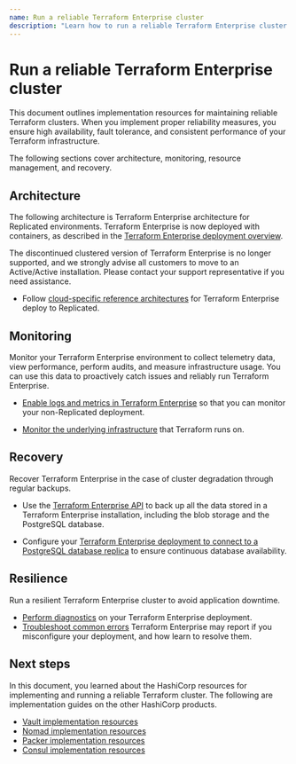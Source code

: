 ```yaml
---
name: Run a reliable Terraform Enterprise cluster
description: "Learn how to run a reliable Terraform Enterprise cluster."
---
```


# Run a reliable Terraform Enterprise cluster

This document outlines implementation resources for maintaining reliable Terraform clusters. When you implement proper reliability measures, you ensure high availability, fault tolerance, and consistent performance of your Terraform infrastructure.

The following sections cover architecture, monitoring, resource management, and recovery.


## Architecture

The following architecture is Terraform Enterprise architecture for Replicated environments. Terraform Enterprise is now deployed with containers, as described in the [Terraform Enterprise deployment overview](/terraform/enterprise/deploy).

<Note>

The discontinued clustered version of Terraform Enterprise is no longer supported, and we strongly advise all customers to move to an Active/Active installation. Please contact your support representative if you need assistance.

</Note>

- Follow [cloud-specific reference architectures](/terraform/enterprise/deploy/replicated/architecture/reference-architecture) for Terraform Enterprise deploy to Replicated.

## Monitoring

Monitor your Terraform Enterprise environment to collect telemetry data, view performance, perform audits, and measure infrastructure usage. You can use this data to proactively catch issues and reliably run Terraform Enterprise.

- [Enable logs and metrics in Terraform Enterprise](/terraform/enterprise/deploy/replicated/monitoring/logging) so that you can monitor your non-Replicated deployment.

- [Monitor the underlying infrastructure](/well-architected-framework/reliability/reliability-deploy-application-monitoring-components) that Terraform runs on.

## Recovery

Recover Terraform Enterprise in the case of cluster degradation through regular backups.

- Use the [Terraform Enterprise API](/terraform/enterprise/deploy/manage/backup-restore) to back up all the data stored in a Terraform Enterprise installation, including the blob storage and the PostgreSQL database. 

- Configure your [Terraform Enterprise deployment to connect to a PostgreSQL database replica](/terraform/enterprise/deploy/manage/failover) to ensure continuous database availability.

## Resilience

Run a resilient Terraform Enterprise cluster to avoid application downtime.

- [Perform diagnostics](/terraform/enterprise/deploy/troubleshoot/perform-diagnostics) on your Terraform Enterprise deployment.
- [Troubleshoot common errors](/terraform/enterprise/deploy/troubleshoot/error-messages) Terraform Enterprise may report if you misconfigure your deployment, and how learn to resolve them.


## Next steps

In this document, you learned about the HashiCorp resources for implementing and running a reliable Terraform cluster. The following are implementation guides on the other HashiCorp products.

- [Vault implementation resources](/well-architected-framework/implementation-resources/implementation-resources-vault-reliability)
- [Nomad implementation resources](/well-architected-framework/implementation-resources/implementation-resources-nomad-reliability)
- [Packer implementation resources](/well-architected-framework/implementation-resources/implementation-resources-packer-reliability)
- [Consul implementation resources](/well-architected-framework/implementation-resources/implementation-resources-consul-reliability)
